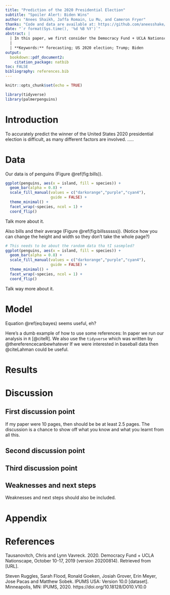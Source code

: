 ```yaml
---
title: "Prediction of the 2020 Presidential Election"
subtitle: "Spoiler Alert: Biden Wins"
author: "Anees Shaikh, Jaffa Romain, Lu Mu, and Cameron Fryer"
thanks: "Code and data are available at: https://github.com/aneesshake/elections_prediction"
date: "`r format(Sys.time(), '%d %B %Y')`"
abstract: |
  | In this paper, we first consider the Democracy Fund + UCLA Nationscape Wave 50 dataset, which contains the results of a survey (conducted June 25-July 1, 2020) on American voter attitudes. Thereafter, the survey data is used to train a model relating voter intent to a few explanatory variables. The model is then applied to the post-stratification dataset; namely, the results of the 2018 1-year American Community Survey (ACS). Since the ACS data pertains to individual persons and their characteristics, the associated use of our model allows us to conclude that Joe Biden will be the next President of the United States.
  |
  | **Keywords:** forecasting; US 2020 election; Trump; Biden
output:
  bookdown::pdf_document2:
    citation_package: natbib
toc: FALSE
bibliography: references.bib
---
```


```r
knitr::opts_chunk$set(echo = TRUE)

library(tidyverse)
library(palmerpenguins)
```

# Introduction

To accurately predict the winner of the United States 2020 presidential election is difficult, as many different factors are involved.
.....

# Data

Our data is of penguins (Figure \@ref(fig:bills)).

```r
ggplot(penguins, aes(x = island, fill = species)) +
  geom_bar(alpha = 0.8) +
  scale_fill_manual(values = c("darkorange","purple","cyan4"),
                    guide = FALSE) +
  theme_minimal() +
  facet_wrap(~species, ncol = 1) +
  coord_flip()
```

Talk more about it.

Also bills and their average (Figure \@ref(fig:billssssss)). (Notice how you can change the height and width so they don't take the whole page?)

```r

# This needs to be about the random data tha tI sasmpled?
ggplot(penguins, aes(x = island, fill = species)) +
  geom_bar(alpha = 0.8) +
  scale_fill_manual(values = c("darkorange","purple","cyan4"),
                    guide = FALSE) +
  theme_minimal() +
  facet_wrap(~species, ncol = 1) +
  coord_flip()
```

Talk way more about it. 



# Model

\begin{equation}
Pr(\theta | y) = \frac{Pr(y | \theta) Pr(\theta)}{Pr(y)}  (\#eq:bayes)
\end{equation}

Equation \@ref(eq:bayes) seems useful, eh?

Here's a dumb example of how to use some references: In paper we run our analysis in `R` [@citeR]. We also use the `tidyverse` which was written by @thereferencecanbewhatever If we were interested in baseball data then @citeLahman could be useful. 


# Results

# Discussion

## First discussion point

If my paper were 10 pages, then should be be at least 2.5 pages. The discussion is a chance to show off what you know and what you learnt from all this. 

## Second discussion point

## Third discussion point

## Weaknesses and next steps

Weaknesses and next steps should also be included.

\newpage

# Appendix {-}

\newpage


# References

Tausanovitch, Chris and Lynn Vavreck. 2020. Democracy Fund + UCLA Nationscape, October 10-17, 2019 (version 20200814). Retrieved from [URL].


Steven Ruggles, Sarah Flood, Ronald Goeken, Josiah Grover, Erin Meyer, Jose Pacas and Matthew Sobek. IPUMS USA: Version 10.0 [dataset]. Minneapolis, MN: IPUMS, 2020. https://doi.org/10.18128/D010.V10.0